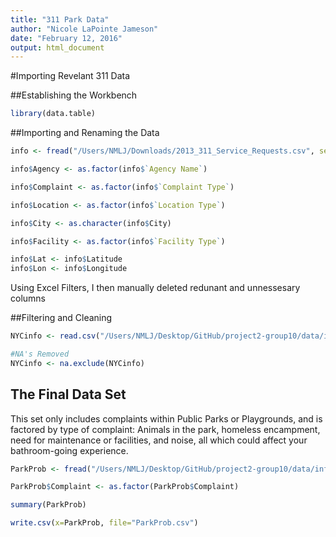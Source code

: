 ```yaml
---
title: "311 Park Data"
author: "Nicole LaPointe Jameson"
date: "February 12, 2016"
output: html_document
---
```


#Importing Revelant 311 Data

##Establishing the Workbench
```r
library(data.table)
```

##Importing and Renaming the Data

```r
info <- fread("/Users/NMLJ/Downloads/2013_311_Service_Requests.csv", select=c("Agency Name","Complaint Type","Location Type", "City", "Facility Type", "Latitude", "Longitude"))

info$Agency <- as.factor(info$`Agency Name`)

info$Complaint <- as.factor(info$`Complaint Type`)

info$Location <- as.factor(info$`Location Type`)

info$City <- as.character(info$City)

info$Facility <- as.factor(info$`Facility Type`)

info$Lat <- info$Latitude
info$Lon <- info$Longitude
```

Using Excel Filters, I then manually deleted redunant and unnessesary columns

##Filtering and Cleaning
```r
NYCinfo <- read.csv("/Users/NMLJ/Desktop/GitHub/project2-group10/data/infoFiltered.csv", header=TRUE, skipNul = TRUE)

#NA's Removed
NYCinfo <- na.exclude(NYCinfo)
```

## The Final Data Set

This set only includes complaints within Public Parks or Playgrounds, and is factored by type of complaint: Animals in the park, homeless encampment, need for maintenance or facilities, and noise, all which could affect your bathroom-going experience.

```r
ParkProb <- fread("/Users/NMLJ/Desktop/GitHub/project2-group10/data/infoFiltered.csv", select = c("Complaint", "Lat","Lon"))

ParkProb$Complaint <- as.factor(ParkProb$Complaint)

summary(ParkProb)

write.csv(x=ParkProb, file="ParkProb.csv")
```

